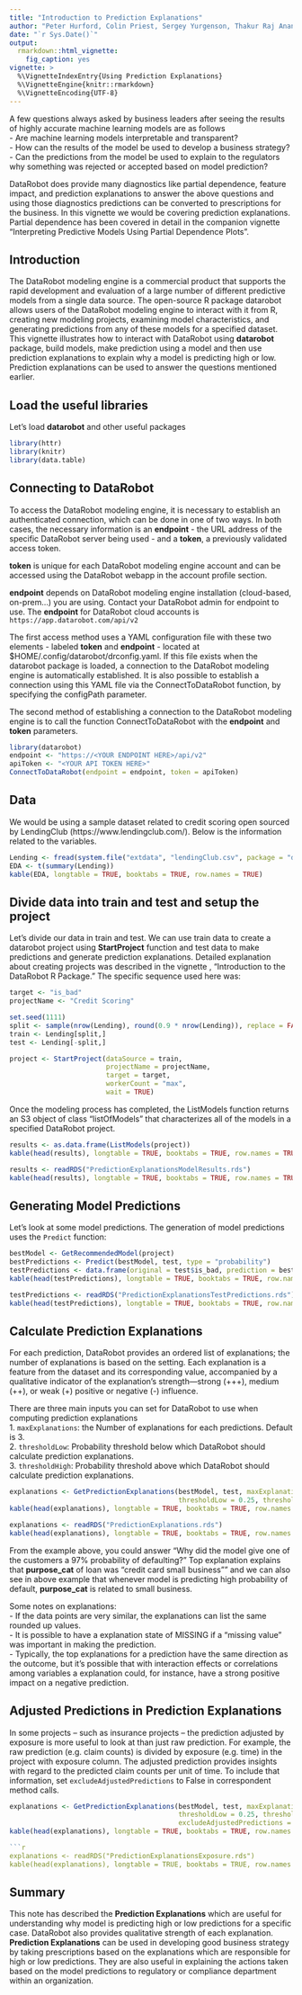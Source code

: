 ```yaml
---
title: "Introduction to Prediction Explanations"
author: "Peter Hurford, Colin Priest, Sergey Yurgenson, Thakur Raj Anand"
date: "`r Sys.Date()`"
output:
  rmarkdown::html_vignette:
    fig_caption: yes  
vignette: >
  %\VignetteIndexEntry{Using Prediction Explanations}
  %\VignetteEngine{knitr::rmarkdown}
  %\VignetteEncoding{UTF-8}
---
```


A few questions always asked by business leaders after seeing the results of highly accurate machine learning models are as follows  
- Are machine learning models interpretable and transparent?  
- How can the results of the model be used to develop a business strategy?  
- Can the predictions from the model be used to explain to the regulators why something was rejected or accepted based on model prediction?  

DataRobot does provide many diagnostics like partial dependence, feature impact, and prediction explanations to answer the above questions and using those diagnostics predictions can be converted to prescriptions for the business. In this vignette we would be covering prediction explanations. Partial dependence has been covered in detail in the companion vignette "Interpreting Predictive Models Using Partial Dependence Plots".


## Introduction
The DataRobot modeling engine is a commercial product that supports the rapid development and evaluation of a large number of different predictive models from a single data source. The open-source R package datarobot allows users of the DataRobot modeling engine to interact with it from R, creating new modeling projects, examining model characteristics, and generating predictions from any of these models for a specified dataset. This vignette illustrates how to interact with DataRobot using **datarobot** package, build models, make prediction using a model and then use prediction explanations to explain why a model is predicting high or low. Prediction explanations can be used to answer the questions mentioned earlier.


## Load the useful libraries
Let's load **datarobot** and other useful packages 
```r
library(httr)
library(knitr)
library(data.table)
```

## Connecting to DataRobot
To access the DataRobot modeling engine, it is necessary to establish an authenticated connection, which can be done in one of two ways. In both cases, the necessary information is an **endpoint** - the URL address of the specific DataRobot server being used - and a **token**, a previously validated access token.

**token** is unique for each DataRobot modeling engine account and can be accessed using the DataRobot webapp in the account profile section.

**endpoint** depends on DataRobot modeling engine installation (cloud-based, on-prem...) you are using. Contact your DataRobot admin for endpoint to use. The **endpoint** for DataRobot cloud accounts is ```https://app.datarobot.com/api/v2```

The first access method uses a YAML configuration file with these two elements - labeled **token** and **endpoint** - located at $HOME/.config/datarobot/drconfig.yaml. If this file exists when the datarobot package is loaded, a connection to the DataRobot modeling engine is automatically established. It is also possible to establish a connection using this YAML file via the ConnectToDataRobot function, by specifying the configPath parameter.

The second method of establishing a connection to the DataRobot modeling engine is to call the function ConnectToDataRobot with the **endpoint** and **token** parameters.

```r
library(datarobot)
endpoint <- "https://<YOUR ENDPOINT HERE>/api/v2"
apiToken <- "<YOUR API TOKEN HERE>"
ConnectToDataRobot(endpoint = endpoint, token = apiToken)
```

## Data
We would be using a sample dataset related to credit scoring open sourced by LendingClub (https://www.lendingclub.com/). Below is the information related to the variables.

```r
Lending <- fread(system.file("extdata", "lendingClub.csv", package = "datarobot"))
EDA <- t(summary(Lending))
kable(EDA, longtable = TRUE, booktabs = TRUE, row.names = TRUE)
```

## Divide data into train and test and setup the project
Let's divide our data in train and test. We can use train data to create a datarobot project using **StartProject** function and
test data to make predictions and generate prediction explanations. Detailed explanation about creating projects was described in the vignette , “Introduction to the DataRobot R Package.” The specific sequence used here was:

```r
target <- "is_bad"
projectName <- "Credit Scoring"

set.seed(1111)
split <- sample(nrow(Lending), round(0.9 * nrow(Lending)), replace = FALSE)
train <- Lending[split,]
test <- Lending[-split,]

project <- StartProject(dataSource = train, 
                        projectName = projectName,
                        target = target,
                        workerCount = "max",
                        wait = TRUE)
```

Once the modeling process has completed, the ListModels function returns an S3 object of class “listOfModels” that characterizes all of the models in a specified DataRobot project.

```r
results <- as.data.frame(ListModels(project))
kable(head(results), longtable = TRUE, booktabs = TRUE, row.names = TRUE)
```

```r
results <- readRDS("PredictionExplanationsModelResults.rds")
kable(head(results), longtable = TRUE, booktabs = TRUE, row.names = TRUE)
```


## Generating Model Predictions

Let's look at some model predictions. The generation of model predictions uses the `Predict` function:

```r
bestModel <- GetRecommendedModel(project)
bestPredictions <- Predict(bestModel, test, type = "probability")
testPredictions <- data.frame(original = test$is_bad, prediction = bestPredictions)
kable(head(testPredictions), longtable = TRUE, booktabs = TRUE, row.names = TRUE)
```

```r
testPredictions <- readRDS("PredictionExplanationsTestPredictions.rds")
kable(head(testPredictions), longtable = TRUE, booktabs = TRUE, row.names = TRUE)
```


## Calculate Prediction Explanations

For each prediction, DataRobot provides an ordered list of explanations; the number of explanations is based on the setting. Each explanation is a feature from the dataset and its corresponding value, accompanied by a qualitative indicator of the explanation’s strength—strong (+++), medium (++), or weak (+) positive or negative (-) influence. 

There are three main inputs you can set for DataRobot to use when computing prediction explanations  
  1. `maxExplanations`: the Number of explanations for each predictions. Default is 3.   
  2. `thresholdLow`: Probability threshold below which DataRobot should calculate prediction explanations.   
  3. `thresholdHigh`: Probability threshold above which DataRobot should calculate prediction explanations.    
 
```r
explanations <- GetPredictionExplanations(bestModel, test, maxExplanations = 3,
                                          thresholdLow = 0.25, thresholdHigh = 0.75)
kable(head(explanations), longtable = TRUE, booktabs = TRUE, row.names = TRUE)
```

```r
explanations <- readRDS("PredictionExplanations.rds")
kable(head(explanations), longtable = TRUE, booktabs = TRUE, row.names = TRUE)
```


From the example above, you could answer "Why did the model give one of the customers a 97% probability of defaulting?" Top explanation explains that **purpose_cat** of loan was "credit card small business"" and we can also see in above example that whenever model is predicting high probability of default, **purpose_cat** is related to small business. 

Some notes on explanations:  
  - If the data points are very similar, the explanations can list the same rounded up values.  
  - It is possible to have a explanation state of MISSING if a “missing value” was important in making the prediction.  
  - Typically, the top explanations for a prediction have the same direction as the outcome, but it’s possible that with interaction effects or correlations among variables a explanation could, for instance, have a strong positive impact on a negative prediction.  


## Adjusted Predictions in Prediction Explanations

In some projects -- such as insurance projects -- the prediction adjusted by exposure is more useful to look at than just raw prediction. For example, the raw prediction (e.g. claim counts) is divided by exposure (e.g. time) in the project with exposure column. The adjusted prediction provides insights with regard to the predicted claim counts per unit of time. To include that information, set `excludeAdjustedPredictions` to False in correspondent method calls.

```r
explanations <- GetPredictionExplanations(bestModel, test, maxExplanations = 3,
                                          thresholdLow = 0.25, thresholdHigh = 0.75,
                                          excludeAdjustedPredictions = FALSE)
kable(head(explanations), longtable = TRUE, booktabs = TRUE, row.names = TRUE)

```r
explanations <- readRDS("PredictionExplanationsExposure.rds")
kable(head(explanations), longtable = TRUE, booktabs = TRUE, row.names = TRUE)
```


## Summary

This note has described the **Prediction Explanations** which are useful for understanding why model is predicting high or low predictions for a specific case. DataRobot also provides qualitative strength of each explanation. **Prediction Explanations** can be used in developing good business strategy by taking prescriptions based on the explanations which are responsible for high or low predictions. They are also useful in explaining the actions taken based on the model predictions to regulatory or compliance department within an organization.
